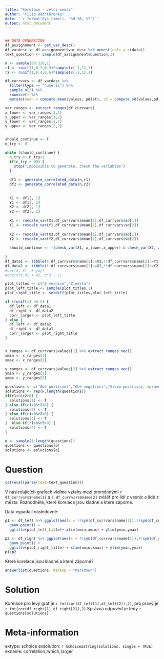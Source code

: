 ```yaml
---
title: "Korelace - vetsi mensi"
author: "Filip Děchtěrenko"
date: '`r format(Sys.time(), "%d %B, %Y")`'
output: html_document
---
```


```r

```

```r
## DATA GENERATION
df_assignmnent <- get_var_desc()
df_vardesc <- df_assignmnent$var_desc %>% unnest(cols = c(data))
text_question <- sample(df_assignmnent$question,1)

n <- sample(80:120,1)
r1 <- runif(1,0.7,0.9)*sample(c(-1,1),1)
r2 <- runif(1,0.4,0.6)*sample(c(-1,1),1)

df_currvars <- df_vardesc %>% 
  filter(type == "numeric") %>% 
  sample_n(2) %>% 
  rowwise() %>% 
  mutate(mean = compute_mean(values, pdist), sd = compute_sd(values,pdist))

var_ranges <- extract_ranges(df_currvars)
x_lower <- var_ranges[1,1]
x_upper <- var_ranges[1,2]
y_lower <- var_ranges[2,1]
y_upper <- var_ranges[2,2]


should_continue <- T
n_try <- 0

while (should_continue) {
  n_try <- n_try+1
  if(n_try > 99) {
    stop("Impossible to generate, check the variables")
  }
  
  df1 <- generate_correlated_data(n,r1)
  df2 <- generate_correlated_data(n,r2)
  
  
  X1 <- df1[, 1]  
  Y1 <- df1[, 2]  
  X2 <- df2[, 1]  
  Y2 <- df2[, 2]  
  
  X1 <- rescale_var(X1,df_currvars$mean[1],df_currvars$sd[1])
  Y1 <- rescale_var(Y1,df_currvars$mean[2],df_currvars$sd[2])
  
  X2 <- rescale_var(X2,df_currvars$mean[1],df_currvars$sd[1]) 
  Y2 <- rescale_var(Y2,df_currvars$mean[2],df_currvars$sd[2]) 
  
  should_continue <- !(check_var(X1, x_lower,x_upper) & check_var(X2, x_lower,x_upper) & check_var(Y1, y_lower,y_upper) & check_var(Y2, y_lower,y_upper))
  
}
df_data1 <- tibble(!!df_currvars$name[1]:=X1,!!df_currvars$name[2]:=Y1) 
df_data2 <- tibble(!!df_currvars$name[1]:=X2,!!df_currvars$name[2]:=Y2) 
#cor(X, Y)  # yay!
#cor(X*0.01 + 42, Y*3 - 1)

plot_titles <- c("Z vesnice","Z města")
plot_left_title <- sample(plot_titles,1)
plot_right_title <- setdiff(plot_titles,plot_left_title)

if (runif(1) <0.5) {
  df_left <- df_data1  
  df_right <- df_data2
  corr_larger <- plot_left_title
} else {
  df_left <- df_data2  
  df_right <- df_data1
  corr_larger <- plot_right_title
}


x_ranges <- df_currvars$values[1] %>% extract_ranges_vec()
xmin <- x_ranges[1]
xmax <- x_ranges[2]

y_ranges <- df_currvars$values[2] %>% extract_ranges_vec()
ymin <- y_ranges[1]
ymax <- y_ranges[2]

questions <- c("Obě pozitivní","Obě negativní","Vlevo pozitivní, vpravo negativní","Vlevo negativní, vpravo pozitivní")
solutions <- rep(F,length(questions))
if(r1>0&r2>0) {
  solutions[1] <- T
} else if(r1<0&r2<0) {
  solutions[2] <- T
} else if(r1>0&r2<0) {
  solutions[3] <- T
}  else if(r1<0&r2>0) {
  solutions[4] <- T
}

o <- sample(1:length(questions))
questions <- questions[o]
solutions <- solutions[o]

```

Question
========

```r
cat(eval(parse(text=text_question)))
```

V následujících grafech vidíme vztahy mezi proměnnými `r  df_currvars$name[1]` a `r df_currvars$name[2]` zvlášť pro lidi z vesnic a lidé z města. Rozhodněte, které korelace jsou kladné a které záporné.

Data vypadají následovně:

```r
p1 <- df_left %>% ggplot(aes(x = !!sym(df_currvars$name[1]),!!sym(df_currvars$name[2]))) + theme(aspect.ratio = 1) + 
  geom_point() + 
  ggtitle(plot_left_title)+ xlim(xmin,xmax) + ylim(ymin,ymax)

p2 <- df_right %>% ggplot(aes(x = !!sym(df_currvars$name[1]),!!sym(df_currvars$name[2]))) + theme(aspect.ratio = 1) + 
  geom_point() + 
  ggtitle(plot_right_title) + xlim(xmin,xmax) + ylim(ymin,ymax)
p1+p2
```


Které korelace jsou kladné a které záporné?

```r
answerlist(questions, markup = "markdown")
```

Solution
========
Korelace pro levý graf je `r fmt(cor(df_left[1],df_left[2]),2)`, pro pravý je `r fmt(cor(df_right[1],df_right[2]),2)` Správná odpověď je tedy `r questions[solutions]`

Meta-information
================
extype: schoice
exsolution: `r mchoice2string(solutions, single = TRUE)`
exname: correlation_which_larger
